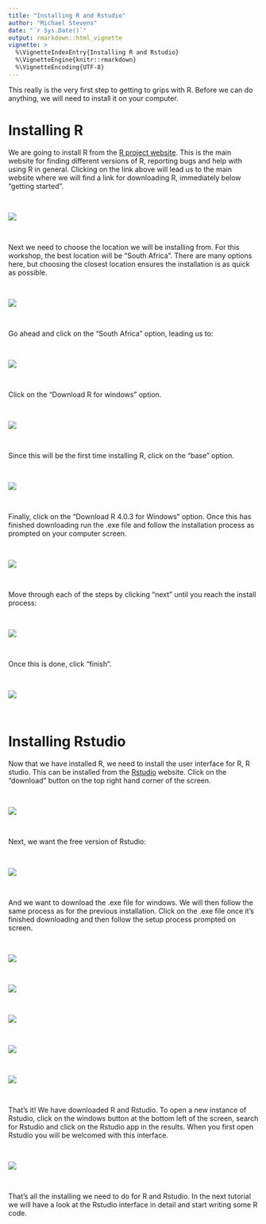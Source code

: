 ```yaml
---
title: "Installing R and Rstudio"
author: "Michael Stevens"
date: "`r Sys.Date()`"
output: rmarkdown::html_vignette
vignette: >
  %\VignetteIndexEntry{Installing R and Rstudio}
  %\VignetteEngine{knitr::rmarkdown}
  %\VignetteEncoding{UTF-8}
---
```


This really is the very first step to getting to grips with R. Before we can do anything, we will need to install it on your computer.  

# Installing R 

We are going to install R from the [R project website](https://www.r-project.org/). This is the main website for finding different versions of R, reporting bugs and help with using R in general. Clicking on the link above will lead us to the main website where we will find a link for downloading R, immediately below "getting started".  

\  

![](https://github.com/Michael-Stevens-27/Rgeoprofile/raw/workshop/docs/articles/images/R_landing.png)

\  

Next we need to choose the location we will be installing from. For this workshop, the best location will be "South Africa". There are many options here, but choosing the closest location ensures the installation is as quick as possible.  

\  

![](https://github.com/Michael-Stevens-27/Rgeoprofile/raw/workshop/docs/articles/images/R_mirrors.png)

\  

Go ahead and click on the "South Africa" option, leading us to:


\  

![](https://github.com/Michael-Stevens-27/Rgeoprofile/raw/workshop/docs/articles/images/R_choose_windows.png)

\  

Click on the "Download R for windows" option. 

\  

![](https://github.com/Michael-Stevens-27/Rgeoprofile/raw/workshop/docs/articles/images/R_base.png)

\  

Since this will be the first time installing R, click on the "base" option. 

\  

![](https://github.com/Michael-Stevens-27/Rgeoprofile/raw/workshop/docs/articles/images/R_for_windows.png)

\  

Finally, click on the "Download R 4.0.3 for Windows" option. Once this has finished downloading run the .exe file and follow the installation process as prompted on your computer screen. 

\  

![](https://github.com/Michael-Stevens-27/Rgeoprofile/raw/workshop/docs/articles/images/R_install.png)

\  

Move through each of the steps by clicking "next" until you reach the install process:

\  

![](https://github.com/Michael-Stevens-27/Rgeoprofile/raw/workshop/docs/articles/images/R_installing.png)

\  

Once this is done, click "finish". 

\  

![](https://github.com/Michael-Stevens-27/Rgeoprofile/raw/workshop/docs/articles/images/R_installing.png)

\  

# Installing Rstudio

Now that we have installed R, we need to install the user interface for R, R studio. This can be installed from the [Rstudio](https://rstudio.com/) website. Click on the "download" button on the top right hand corner of the screen.

\  

![](https://github.com/Michael-Stevens-27/Rgeoprofile/raw/workshop/docs/articles/images/Rstudio_landing.png)

\  

Next, we want the free version of Rstudio:  

\  

![](https://github.com/Michael-Stevens-27/Rgeoprofile/raw/workshop/docs/articles/images/Rstudio_version.png)

\  

And we want to download the .exe file for windows. We will then follow the same process as for the previous installation. Click on the .exe file once it's finished downloading and then follow the setup process prompted on screen. 

\  

![](https://github.com/Michael-Stevens-27/Rgeoprofile/raw/workshop/docs/articles/images/Rstudio_download.png)

\  

![](https://github.com/Michael-Stevens-27/Rgeoprofile/raw/workshop/docs/articles/images/Rstudio_install.png)

\  

![](https://github.com/Michael-Stevens-27/Rgeoprofile/raw/workshop/docs/articles/images/Rstudio_setup.png)

\  

![](https://github.com/Michael-Stevens-27/Rgeoprofile/raw/workshop/docs/articles/images/Rstudio_installing.png)

\  

![](https://github.com/Michael-Stevens-27/Rgeoprofile/raw/workshop/docs/articles/images/Rstudio_finish.png)

\  

That's it! We have downloaded R and Rstudio. To open a new instance of Rstudio, click on the windows button at the bottom left of the screen, search for Rstudio and click on the Rstudio app in the results. When you first open Rstudio you will be welcomed with this interface. 

\  

![](https://github.com/Michael-Stevens-27/Rgeoprofile/raw/workshop/docs/articles/images/Rstudio_welcome_numbered.png)

\  

That's all the installing we need to do for R and Rstudio. In the next tutorial we will have a look at the Rstudio interface in detail and start writing some R code.
